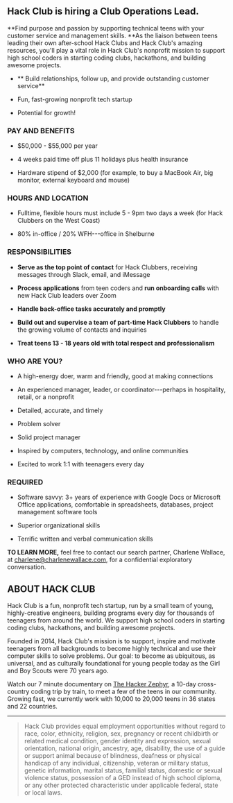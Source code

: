 ## Hack Club is hiring a Club Operations Lead.

**Find purpose and passion by supporting technical teens with your customer service and management skills. **As the liaison between teens leading their own after-school Hack Clubs and Hack Club's amazing resources, you'll play a vital role in Hack Club's nonprofit mission to support high school coders in starting coding clubs, hackathons, and building awesome projects.

- **  Build relationships, follow up, and provide outstanding customer service**

-   Fun, fast-growing nonprofit tech startup

-   Potential for growth!

### PAY AND BENEFITS

-   $50,000 - $55,000 per year

-   4 weeks paid time off plus 11 holidays plus health insurance

-   Hardware stipend of $2,000 (for example, to buy a MacBook Air, big monitor, external keyboard and mouse)

### HOURS AND LOCATION

-   Fulltime, flexible hours must include 5 - 9pm two days a week (for Hack Clubbers on the West Coast)

-   80% in-office / 20% WFH---office in Shelburne

### RESPONSIBILITIES

-   **Serve as the top point of contact** for Hack Clubbers, receiving messages through Slack, email, and iMessage

-   **Process applications** from teen coders and **run onboarding calls** with new Hack Club leaders over Zoom

-   **Handle back-office tasks accurately and promptly**

-   **Build out and supervise a team of part-time Hack Clubbers** to handle the growing volume of contacts and inquiries

-   **Treat teens 13 - 18 years old with total respect and professionalism**

### WHO ARE YOU?

-   A high-energy doer, warm and friendly, good at making connections

-   An experienced manager, leader, or coordinator---perhaps in hospitality, retail, or a nonprofit

-   Detailed, accurate, and timely

-   Problem solver

-   Solid project manager

-   Inspired by computers, technology, and online communities

-   Excited to work 1:1 with teenagers every day

### REQUIRED

-   Software savvy: 3+ years of experience with Google Docs or Microsoft Office applications, comfortable in spreadsheets, databases, project management software tools 

-   Superior organizational skills 

-   Terrific written and verbal communication skills

**TO LEARN MORE,** feel free to contact our search partner, Charlene Wallace, at charlene@charlenewallace.com, for a confidential exploratory conversation.

## ABOUT HACK CLUB

Hack Club is a fun, nonprofit tech startup, run by a small team of young, highly-creative engineers, building programs every day for thousands of teenagers from around the world. We support high school coders in starting coding clubs, hackathons, and building awesome projects.

Founded in 2014, Hack Club's mission is to support, inspire and motivate teenagers from all backgrounds to become highly technical and use their computer skills to solve problems. Our goal: to become as ubiquitous, as universal, and as culturally foundational for young people today as the Girl and Boy Scouts were 70 years ago.

Watch our 7 minute documentary on  [The Hacker Zephyr](youtube.com/watch?v=2BID8_pGuqA), a 10-day cross-country coding trip by train, to meet a few of the teens in our community. Growing fast, we currently work with 10,000 to 20,000 teens in 36 states and 22 countries.

---

> Hack Club provides equal employment opportunities without regard to race, color, ethnicity, religion, sex, pregnancy or recent childbirth or related medical condition, gender identity and expression, sexual orientation, national origin, ancestry, age, disability, the use of a guide or support animal because of blindness, deafness or physical handicap of any individual, citizenship, veteran or military status, genetic information, marital status, familial status, domestic or sexual violence status, possession of a GED instead of high school diploma, or any other protected characteristic under applicable federal, state or local laws.
